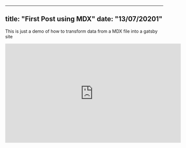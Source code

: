 

---
title: "First Post using MDX"
date: "13/07/20201"
---

This is just a demo of how to transform data 
from a MDX file into a gatsby site

<iframe width="560" height="315" src="https://www.youtube.com/embed/4n0xNbfJLR8" frameborder="0" allowfullscreen></iframe>